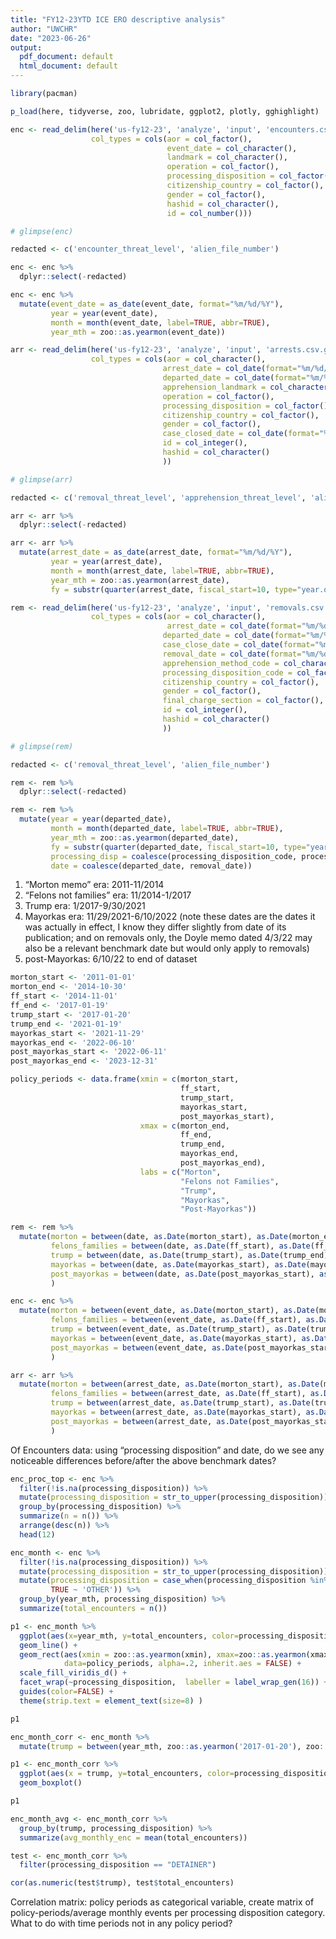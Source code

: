 ```yaml
---
title: "FY12-23YTD ICE ERO descriptive analysis"
author: "UWCHR"
date: "2023-06-26"
output:
  pdf_document: default
  html_document: default
---
```

 

```r

library(pacman)

p_load(here, tidyverse, zoo, lubridate, ggplot2, plotly, gghighlight)

enc <- read_delim(here('us-fy12-23', 'analyze', 'input', 'encounters.csv.gz'), delim='|',
                  col_types = cols(aor = col_factor(),
                                   event_date = col_character(),
                                   landmark = col_character(),
                                   operation = col_factor(),
                                   processing_disposition = col_factor(),
                                   citizenship_country = col_factor(),
                                   gender = col_factor(),
                                   hashid = col_character(),
                                   id = col_number())) 

# glimpse(enc)

redacted <- c('encounter_threat_level', 'alien_file_number')

enc <- enc %>% 
  dplyr::select(-redacted)

enc <- enc %>% 
  mutate(event_date = as_date(event_date, format="%m/%d/%Y"),
         year = year(event_date),
         month = month(event_date, label=TRUE, abbr=TRUE),
         year_mth = zoo::as.yearmon(event_date))

arr <- read_delim(here('us-fy12-23', 'analyze', 'input', 'arrests.csv.gz'), delim='|',
                  col_types = cols(aor = col_character(),
                                  arrest_date = col_date(format="%m/%d/%Y"),
                                  departed_date = col_date(format="%m/%d/%Y"),
                                  apprehension_landmark = col_character(),
                                  operation = col_factor(),
                                  processing_disposition = col_factor(),
                                  citizenship_country = col_factor(),
                                  gender = col_factor(),
                                  case_closed_date = col_date(format="%m/%d/%Y"),
                                  id = col_integer(),
                                  hashid = col_character()
                                  )) 

# glimpse(arr)

redacted <- c('removal_threat_level', 'apprehension_threat_level', 'alien_file_number')

arr <- arr %>% 
  dplyr::select(-redacted)

arr <- arr %>% 
  mutate(arrest_date = as_date(arrest_date, format="%m/%d/%Y"),
         year = year(arrest_date),
         month = month(arrest_date, label=TRUE, abbr=TRUE),
         year_mth = zoo::as.yearmon(arrest_date),
         fy = substr(quarter(arrest_date, fiscal_start=10, type="year.quarter"), 1,4))

rem <- read_delim(here('us-fy12-23', 'analyze', 'input', 'removals.csv.gz'), delim='|',
                  col_types = cols(aor = col_character(),
                                   arrest_date = col_date(format="%m/%d/%Y"),
                                  departed_date = col_date(format="%m/%d/%Y"),
                                  case_close_date = col_date(format="%m/%d/%Y"),
                                  removal_date = col_date(format="%m/%d/%Y"),
                                  apprehension_method_code = col_character(),
                                  processing_disposition_code = col_factor(),
                                  citizenship_country = col_factor(),
                                  gender = col_factor(),
                                  final_charge_section = col_factor(),
                                  id = col_integer(),
                                  hashid = col_character()
                                  )) 

# glimpse(rem)

redacted <- c('removal_threat_level', 'alien_file_number')

rem <- rem %>% 
  dplyr::select(-redacted)

rem <- rem %>% 
  mutate(year = year(departed_date),
         month = month(departed_date, label=TRUE, abbr=TRUE),
         year_mth = zoo::as.yearmon(departed_date),
         fy = substr(quarter(departed_date, fiscal_start=10, type="year.quarter"), 1,4),
         processing_disp = coalesce(processing_disposition_code, processing_disposition),
         date = coalesce(departed_date, removal_date))

```
1. "Morton memo" era: 2011-11/2014
2.  "Felons not families" era: 11/2014-1/2017
3. Trump era: 1/2017-9/30/2021
4. Mayorkas era: 11/29/2021-6/10/2022 (note these dates are the dates it was actually in effect, I know they differ slightly from date of its publication; and on removals only, the Doyle memo dated 4/3/22 may also be a relevant benchmark date but would only apply to removals)
5. post-Mayorkas: 6/10/22 to end of dataset

```r

morton_start <- '2011-01-01'
morton_end <- '2014-10-30'
ff_start <- '2014-11-01'
ff_end <- '2017-01-19'
trump_start <- '2017-01-20'
trump_end <- '2021-01-19'
mayorkas_start <- '2021-11-29'
mayorkas_end <- '2022-06-10'
post_mayorkas_start <- '2022-06-11'
post_mayorkas_end <- '2023-12-31'

policy_periods <- data.frame(xmin = c(morton_start,
                                      ff_start,
                                      trump_start,
                                      mayorkas_start,
                                      post_mayorkas_start),
                             xmax = c(morton_end,
                                      ff_end,
                                      trump_end,
                                      mayorkas_end,
                                      post_mayorkas_end),
                             labs = c("Morton",
                                      "Felons not Families",
                                      "Trump",
                                      "Mayorkas",
                                      "Post-Mayorkas"))

rem <- rem %>% 
  mutate(morton = between(date, as.Date(morton_start), as.Date(morton_end)),
         felons_families = between(date, as.Date(ff_start), as.Date(ff_end)),
         trump = between(date, as.Date(trump_start), as.Date(trump_end)),
         mayorkas = between(date, as.Date(mayorkas_start), as.Date(mayorkas_end)),
         post_mayorkas = between(date, as.Date(post_mayorkas_start), as.Date(post_mayorkas_end))
         )

enc <- enc %>% 
  mutate(morton = between(event_date, as.Date(morton_start), as.Date(morton_end)),
         felons_families = between(event_date, as.Date(ff_start), as.Date(ff_end)),
         trump = between(event_date, as.Date(trump_start), as.Date(trump_end)),
         mayorkas = between(event_date, as.Date(mayorkas_start), as.Date(mayorkas_end)),
         post_mayorkas = between(event_date, as.Date(post_mayorkas_start), as.Date(post_mayorkas_end))
         )

arr <- arr %>% 
  mutate(morton = between(arrest_date, as.Date(morton_start), as.Date(morton_end)),
         felons_families = between(arrest_date, as.Date(ff_start), as.Date(ff_end)),
         trump = between(arrest_date, as.Date(trump_start), as.Date(trump_end)),
         mayorkas = between(arrest_date, as.Date(mayorkas_start), as.Date(mayorkas_end)),
         post_mayorkas = between(arrest_date, as.Date(post_mayorkas_start), as.Date(post_mayorkas_end))
         )

```

Of Encounters data: using "processing disposition" and date, do we see any noticeable differences before/after the above benchmark dates?

```r

enc_proc_top <- enc %>% 
  filter(!is.na(processing_disposition)) %>% 
  mutate(processing_disposition = str_to_upper(processing_disposition)) %>% 
  group_by(processing_disposition) %>% 
  summarize(n = n()) %>% 
  arrange(desc(n)) %>% 
  head(12)

enc_month <- enc %>% 
  filter(!is.na(processing_disposition)) %>% 
  mutate(processing_disposition = str_to_upper(processing_disposition)) %>% 
  mutate(processing_disposition = case_when(processing_disposition %in% enc_proc_top$processing_disposition ~ processing_disposition,
         TRUE ~ 'OTHER')) %>% 
  group_by(year_mth, processing_disposition) %>% 
  summarize(total_encounters = n())

p1 <- enc_month %>% 
  ggplot(aes(x=year_mth, y=total_encounters, color=processing_disposition)) +
  geom_line() +
  geom_rect(aes(xmin = zoo::as.yearmon(xmin), xmax=zoo::as.yearmon(xmax), ymin=-Inf, ymax=Inf, fill=labs),
            data=policy_periods, alpha=.2, inherit.aes = FALSE) +
  scale_fill_viridis_d() +
  facet_wrap(~processing_disposition,  labeller = label_wrap_gen(16)) +
  guides(color=FALSE) + 
  theme(strip.text = element_text(size=8) )

p1

```

```r

enc_month_corr <- enc_month %>% 
  mutate(trump = between(year_mth, zoo::as.yearmon('2017-01-20'), zoo::as.yearmon('2021-09-30')))

p1 <- enc_month_corr %>% 
  ggplot(aes(x = trump, y=total_encounters, color=processing_disposition)) +
  geom_boxplot()

p1

enc_month_avg <- enc_month_corr %>% 
  group_by(trump, processing_disposition) %>% 
  summarize(avg_monthly_enc = mean(total_encounters))

test <- enc_month_corr %>% 
  filter(processing_disposition == "DETAINER")

cor(as.numeric(test$trump), test$total_encounters)
```

Correlation matrix: policy periods as categorical variable, create matrix of policy-periods/average monthly events per processing disposition category. What to do with time periods not in any policy period?



